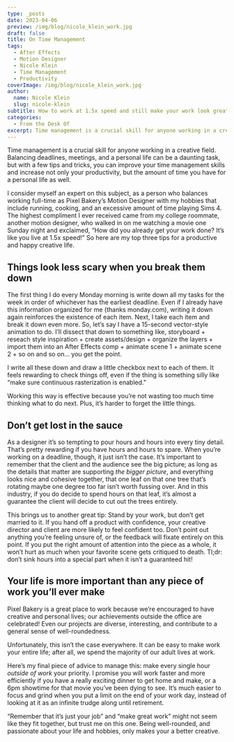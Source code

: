 ```yaml
---
type: _posts
date: 2023-04-06
preview: /img/blog/nicole_klein_work.jpg
draft: false
title: On Time Management
tags:
  - After Effects
  - Motion Designer
  - Nicole Klein
  - Time Management
  - Productivity
coverImage: /img/blog/nicole_klein_work.jpg
author:
  name: Nicole Klein
  slug: nicole-klein
subtitle: How to work at 1.5x speed and still make your work look great
categories:
  - From the Desk Of
excerpt: Time management is a crucial skill for anyone working in a creative field. Balancing deadlines, meetings, and a personal life can be a daunting task.
---
```


Time management is a crucial skill for anyone working in a creative field. Balancing deadlines, meetings, and a personal life can be a daunting task, but with a few tips and tricks, you can improve your time management skills and increase not only your productivity, but the amount of time you have for a personal life as well.

I consider myself an expert on this subject, as a person who balances working full-time as Pixel Bakery’s Motion Designer with my hobbies that include running, cooking, and an excessive amount of time playing Sims 4. The highest compliment I ever received came from my college roommate, another motion designer, who walked in on me watching a movie one Sunday night and exclaimed, “How did you already get your work done? It’s like you live at 1.5x speed!” So here are my top three tips for a productive and happy creative life.

## Things look less scary when you break them down 

The first thing I do every Monday morning is write down all my tasks for the week in order of whichever has the earliest deadline. Even if I already have this information organized for me (thanks monday.com), writing it down again reinforces the existence of each item. Next, I take each item and break it down even more. So, let’s say I have a 15-second vector-style animation to do. I’ll dissect that down to something like, storyboard + reseach style inspiration + create assets/design + organize the layers + import them into an After Effects comp + animate scene 1 + animate scene 2 + so on and so on… you get the point.

I write all these down and draw a little checkbox next to each of them. It feels rewarding to check things off, even if the thing is something silly like “make sure continuous rasterization is enabled.” 

Working this way is effective because you’re not wasting too much time thinking what to do next. Plus, it’s harder to forget the little things.

##  Don’t get lost in the sauce

As a designer it’s so tempting to pour hours and hours into every tiny detail. That’s pretty rewarding if you have hours and hours to spare. When you’re working on a deadline, though, it just isn’t the case. It’s important to remember that the client and the audience see the big picture; as long as the details that matter are supporting *the bigger picture*, and everything looks nice and cohesive together, that one leaf on that one tree that’s rotating maybe one degree too far isn’t worth fussing over. And in this industry, if you do decide to spend hours on that leaf,  it’s almost a guarantee the client will decide to cut out the trees entirely.

This brings us to another great tip: Stand by your work, but don’t get married to it. If you hand off a product with confidence, your creative director and client are more likely to feel confident too. Don’t point out anything you’re feeling unsure of, or the feedback will fixate entirely on this point. If you put the right amount of attention into the piece as a whole, it won’t hurt as much when your favorite scene gets critiqued to death. Tl;dr: don’t sink hours into a special part when it isn’t a guaranteed hit!

## Your life is more important than any piece of work you’ll ever make

Pixel Bakery is a great place to work because we’re encouraged to have creative and personal lives; our achievements outside the office are celebrated! Even our projects are diverse, interesting, and contribute to a general sense of well-roundedness. 

Unfortunately, this isn’t the case everywhere. It can be easy to make work your entire life; after all, we spend the majority of our adult lives at work. 

Here’s my final piece of advice to manage this: make every single hour *outside of work* your priority. I promise you will work faster and more efficiently if you have a really exciting dinner to get home and make, or a 6pm showtime for that movie you’ve been dying to see. It’s much easier to focus and grind when you put a limit on the end of your work day, instead of looking at it as an infinite trudge along until retirement. 

“Remember that it’s just your job” and “make great work” might not seem like they fit together, but trust me on this one. Being well-rounded, and passionate about your life and hobbies, only makes your a better creative. 